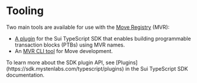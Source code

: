 
<Beta/>

# Tooling

Two main tools are available for use with the [Move Registry](https://moveregistry.com) (MVR):

- [A plugin](./tooling/typescript-sdk.mdx) for the Sui TypeScript SDK that enables building programmable transaction blocks (PTBs) using MVR names.
- An [MVR CLI tool](./tooling/mvr-cli.mdx) for Move development.

<Callout type="info" emoji="">
To learn more about the SDK plugin API, see [Plugins](https://sdk.mystenlabs.com/typescript/plugins) in the Sui TypeScript SDK documentation.
</Callout>